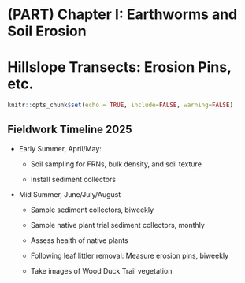 # (PART) Chapter I: Earthworms and Soil Erosion {.unnumbered}

# Hillslope Transects: Erosion Pins, etc.

```r
knitr::opts_chunk$set(echo = TRUE, include=FALSE, warning=FALSE)
```

## Fieldwork Timeline 2025

-   Early Summer, April/May:

    -   Soil sampling for FRNs, bulk density, and soil texture

    -   Install sediment collectors

-   Mid Summer, June/July/August

    -   Sample sediment collectors, biweekly

    -   Sample native plant trial sediment collectors, monthly

    -   Assess health of native plants

    -   Following leaf littler removal: Measure erosion pins, biweekly

    -   Take images of Wood Duck Trail vegetation
